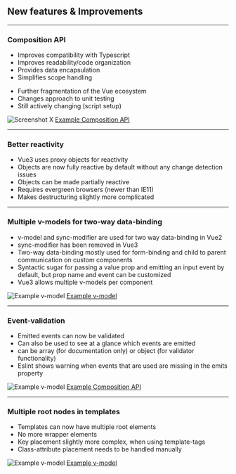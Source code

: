<!-- section-title: New features & Improvements -->
## New features & Improvements

---
### Composition API
<!-- block-start: grid -->
<!-- block-start: column -->
<!-- classes: grid -->
- Improves compatibility with Typescript
- Improves readability/code organization
- Provides data encapsulation
- Simplifies scope handling
<!-- - Simpler way to split code and share functionality -->
<!-- - Improves working with JSX and TSX -->
<!-- - Allows usage of arrow functions for computed, methods etc. -->
- Further fragmentation of the Vue ecosystem
- Changes approach to unit testing
- Still actively changing (script setup)

<!-- block-end -->
<!-- block-start: column -->
![Screenshot X](../../code/examples/composition-api-1/screenshot.png)
[Example Composition API](http://127.0.0.1:8085/examples/composition-api-1/)

<!-- block-end -->
<!-- block-end -->

---
### Better reactivity
- Vue3 uses proxy objects for reactivity
- Objects are now fully reactive by default without any change detection issues
- Objects can be made partially reactive
- Requires evergreen browsers (newer than IE11)
- Makes destructuring slightly more complicated

---
### Multiple v-models for two-way data-binding
<!-- block-start: grid -->
<!-- block-start: column -->
<!-- classes: grid -->
- v-model and sync-modifier are used for two way data-binding in Vue2
- sync-modifier has been removed in Vue3
- Two-way data-binding mostly used for form-binding and child to parent communication on custom components
- Syntactic sugar for passing a value prop and emitting an input event by default, but prop name and event can be customized
- Vue3 allows multiple v-models per component

<!-- block-end -->
<!-- block-start: column -->
![Example v-model](../../code/examples/v-model-1/screenshot.png)
[Example v-model](http://127.0.0.1:8085/examples/v-model-1)

<!-- block-end -->
<!-- block-end -->

---
### Event-validation
<!-- block-start: grid -->
<!-- block-start: column -->
<!-- classes: grid -->
- Emitted events can now be validated
- Can also be used to see at a glance which events are emitted
- can be array (for documentation only) or object (for validator functionality)
- Eslint shows warning when events that are used are missing in the emits property

<!-- block-end -->
<!-- block-start: column -->
![Example v-model](../../code/examples/emits-1/screenshot.png)
[Example Composition API](http://127.0.0.1:8085/examples/emits-1/)

<!-- block-end -->
<!-- block-end -->

---
### Multiple root nodes in templates
<!-- block-start: grid -->
<!-- block-start: column -->
<!-- classes: grid -->
- Templates can now have multiple root elements
- No more wrapper elements
- Key placement slightly more complex, when using template-tags
- Class-attribute placement needs to be handled manually

<!-- block-end -->
<!-- block-start: column -->
![Example v-model](../../code/examples/multi-root-1/screenshot.png)
[Example v-model](http://127.0.0.1:8085/examples/multi-root-1)

<!-- block-end -->
<!-- block-end -->